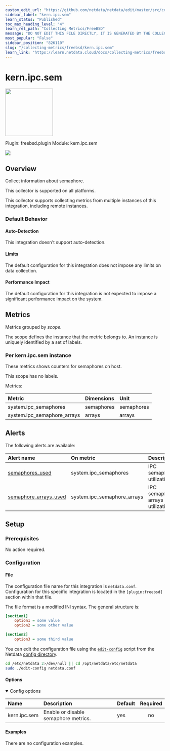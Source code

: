 ```yaml
---
custom_edit_url: "https://github.com/netdata/netdata/edit/master/src/collectors/freebsd.plugin/metadata.yaml"
sidebar_label: "kern.ipc.sem"
learn_status: "Published"
toc_max_heading_level: "4"
learn_rel_path: "Collecting Metrics/FreeBSD"
message: "DO NOT EDIT THIS FILE DIRECTLY, IT IS GENERATED BY THE COLLECTOR'S metadata.yaml FILE"
most_popular: "False"
sidebar_position: "826110"
slug: "/collecting-metrics/freebsd/kern.ipc.sem"
learn_link: "https://learn.netdata.cloud/docs/collecting-metrics/freebsd/kern.ipc.sem"
---
```



# kern.ipc.sem


<img src="https://netdata.cloud/img/freebsd.svg" width="150"/>


Plugin: freebsd.plugin
Module: kern.ipc.sem

<img src="https://img.shields.io/badge/maintained%20by-Netdata-%2300ab44" />

## Overview

Collect information about semaphore.



This collector is supported on all platforms.

This collector supports collecting metrics from multiple instances of this integration, including remote instances.


### Default Behavior

#### Auto-Detection

This integration doesn't support auto-detection.

#### Limits

The default configuration for this integration does not impose any limits on data collection.

#### Performance Impact

The default configuration for this integration is not expected to impose a significant performance impact on the system.


## Metrics

Metrics grouped by *scope*.

The scope defines the instance that the metric belongs to. An instance is uniquely identified by a set of labels.



### Per kern.ipc.sem instance

These metrics shows counters for semaphores on host.

This scope has no labels.

Metrics:

| Metric | Dimensions | Unit |
|:------|:----------|:----|
| system.ipc_semaphores | semaphores | semaphores |
| system.ipc_semaphore_arrays | arrays | arrays |



## Alerts


The following alerts are available:

| Alert name  | On metric | Description |
|:------------|:----------|:------------|
| [ semaphores_used ](https://github.com/netdata/netdata/blob/master/src/health/health.d/ipc.conf) | system.ipc_semaphores | IPC semaphore utilization |
| [ semaphore_arrays_used ](https://github.com/netdata/netdata/blob/master/src/health/health.d/ipc.conf) | system.ipc_semaphore_arrays | IPC semaphore arrays utilization |


## Setup

### Prerequisites

No action required.

### Configuration

#### File

The configuration file name for this integration is `netdata.conf`.
Configuration for this specific integration is located in the `[plugin:freebsd]` section within that file.

The file format is a modified INI syntax. The general structure is:

```ini
[section1]
    option1 = some value
    option2 = some other value

[section2]
    option3 = some third value
```
You can edit the configuration file using the [`edit-config`](/docs/netdata-agent/configuration#edit-a-configuration-file-using-edit-config) script from the
Netdata [config directory](/docs/netdata-agent/configuration#the-netdata-config-directory).

```bash
cd /etc/netdata 2>/dev/null || cd /opt/netdata/etc/netdata
sudo ./edit-config netdata.conf
```
#### Options



<details open>
<summary>Config options</summary>

| Name | Description | Default | Required |
|:----|:-----------|:-------|:--------:|
| kern.ipc.sem | Enable or disable semaphore metrics. | yes | no |

</details>

#### Examples
There are no configuration examples.


